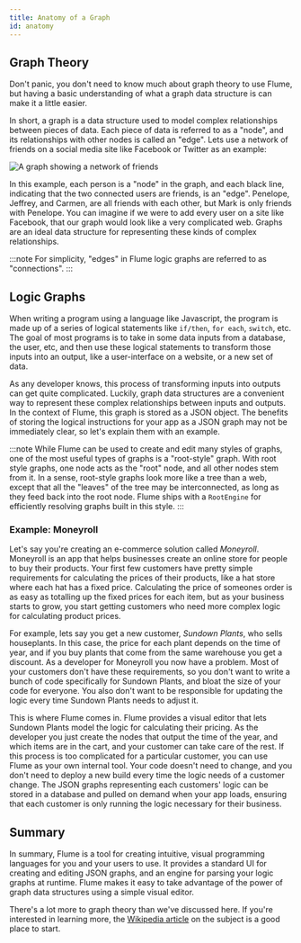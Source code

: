 ```yaml
---
title: Anatomy of a Graph
id: anatomy
---
```


## Graph Theory

Don't panic, you don't need to know much about graph theory to use Flume, but having a basic understanding of what a graph data structure is can make it a little easier.

In short, a graph is a data structure used to model complex relationships between pieces of data. Each piece of data is referred to as a "node", and its relationships with other nodes is called an "edge". Lets use a network of friends on a social media site like Facebook or Twitter as an example:

![A graph showing a network of friends](/img/friends-graph.svg)

In this example, each person is a "node" in the graph, and each black line, indicating that the two connected users are friends, is an "edge". Penelope, Jeffrey, and Carmen, are all friends with each other, but Mark is only friends with Penelope. You can imagine if we were to add every user on a site like Facebook, that our graph would look like a very complicated web. Graphs are an ideal data structure for representing these kinds of complex relationships.

:::note
For simplicity, "edges" in Flume logic graphs are referred to as "connections".
:::

## Logic Graphs

When writing a program using a language like Javascript, the program is made up of a series of logical statements like `if/then`, `for each`, `switch`, etc. The goal of most programs is to take in some data inputs from a database, the user, etc, and then use these logical statements to transform those inputs into an output, like a user-interface on a website, or a new set of data.

As any developer knows, this process of transforming inputs into outputs can get quite complicated. Luckily, graph data structures are a convenient way to represent these complex relationships between inputs and outputs. In the context of Flume, this graph is stored as a JSON object. The benefits of storing the logical instructions for your app as a JSON graph may not be immediately clear, so let's explain them with an example.

:::note
While Flume can be used to create and edit many styles of graphs, one of the most useful types of graphs is a "root-style" graph. With root style graphs, one node acts as the "root" node, and all other nodes stem from it. In a sense, root-style graphs look more like a tree than a web, except that all the "leaves" of the tree may be interconnected, as long as they feed back into the root node. Flume ships with a `RootEngine` for efficiently resolving graphs built in this style.
:::

### Example: Moneyroll

Let's say you're creating an e-commerce solution called _Moneyroll_. Moneyroll is an app that helps businesses create an online store for people to buy their products. Your first few customers have pretty simple requirements for calculating the prices of their products, like a hat store where each hat has a fixed price. Calculating the price of someones order is as easy as totalling up the fixed prices for each item, but as your business starts to grow, you start getting customers who need more complex logic for calculating product prices.

For example, lets say you get a new customer, _Sundown Plants_, who sells houseplants. In this case, the price for each plant depends on the time of year, and if you buy plants that come from the same warehouse you get a discount. As a developer for Moneyroll you now have a problem. Most of your customers don't have these requirements, so you don't want to write a bunch of code specifically for Sundown Plants, and bloat the size of your code for everyone. You also don't want to be responsible for updating the logic every time Sundown Plants needs to adjust it.

This is where Flume comes in. Flume provides a visual editor that lets Sundown Plants model the logic for calculating their pricing. As the developer you just create the nodes that output the time of the year, and which items are in the cart, and your customer can take care of the rest. If this process is too complicated for a particular customer, you can use Flume as your own internal tool. Your code doesn't need to change, and you don't need to deploy a new build every time the logic needs of a customer change. The JSON graphs representing each customers' logic can be stored in a database and pulled on demand when your app loads, ensuring that each customer is only running the logic necessary for their business.

## Summary

In summary, Flume is a tool for creating intuitive, visual programming languages for you and your users to use. It provides a standard UI for creating and editing JSON graphs, and an engine for parsing your logic graphs at runtime. Flume makes it easy to take advantage of the power of graph data structures using a simple visual editor.

There's a lot more to graph theory than we've discussed here. If you're interested in learning more, the [Wikipedia article](https://en.wikipedia.org/wiki/Graph_theory) on the subject is a good place to start.
